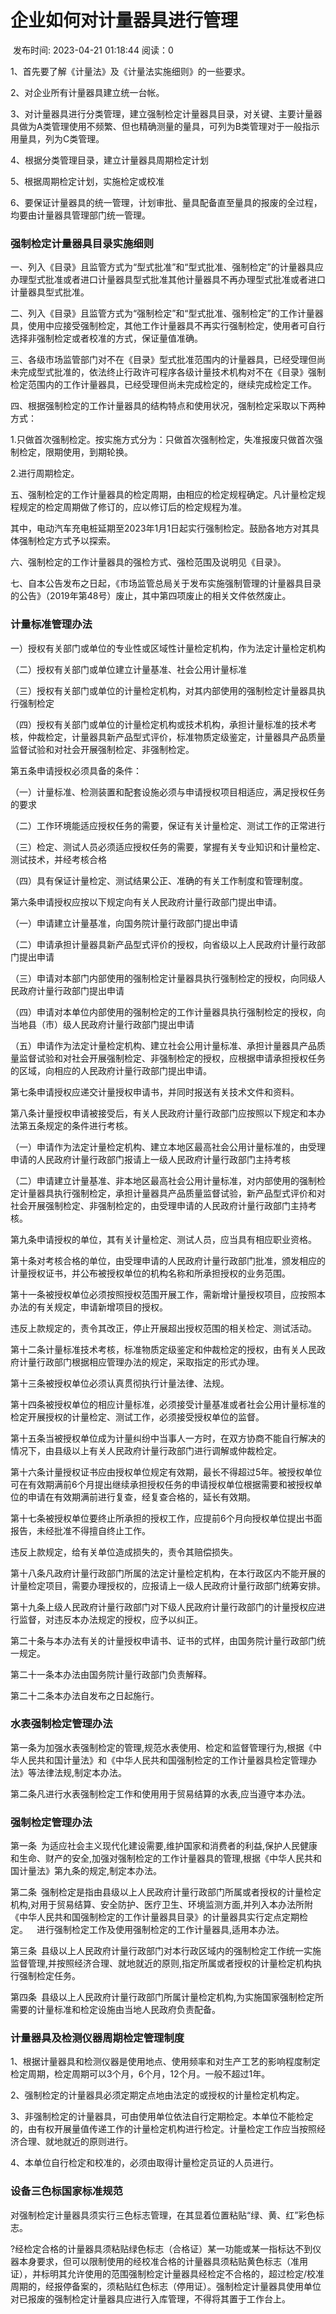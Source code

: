 # 企业如何对计量器具进行管理

 发布时间: 2023-04-21 01:18:44 阅读：0

1、首先要了解《计量法》及《计量法实施细则》的一些要求。

2、对企业所有计量器具建立统一台帐。

3、对计量器具进行分类管理，建立强制检定计量器具目录，对关键、主要计量器具做为A类管理使用不频繁、但也精确测量的量具，可列为B类管理对于一般指示用量具，列为C类管理。

4、根据分类管理目录，建立计量器具周期检定计划

5、根据周期检定计划，实施检定或校准

6、要保证计量器具的统一管理，计划审批、量具配备直至量具的报废的全过程，均要由计量器具管理部门统一管理。

### 强制检定计量器具目录实施细则

一、列入《目录》且监管方式为“型式批准”和“型式批准、强制检定”的计量器具应办理型式批准或者进口计量器具型式批准其他计量器具不再办理型式批准或者进口计量器具型式批准。

二、列入《目录》且监管方式为“强制检定”和“型式批准、强制检定”的工作计量器具，使用中应接受强制检定，其他工作计量器具不再实行强制检定，使用者可自行选择非强制检定或者校准的方式，保证量值准确。

三、各级市场监管部门对不在《目录》型式批准范围内的计量器具，已经受理但尚未完成型式批准的，依法终止行政许可程序各级计量技术机构对不在《目录》强制检定范围内的工作计量器具，已经受理但尚未完成检定的，继续完成检定工作。

四、根据强制检定的工作计量器具的结构特点和使用状况，强制检定采取以下两种方式：

1.只做首次强制检定。按实施方式分为：只做首次强制检定，失准报废只做首次强制检定，限期使用，到期轮换。

2.进行周期检定。

五、强制检定的工作计量器具的检定周期，由相应的检定规程确定。凡计量检定规程规定的检定周期做了修订的，应以修订后的检定规程为准。

其中，电动汽车充电桩延期至2023年1月1日起实行强制检定。鼓励各地方对其具体强制检定方式予以探索。

六、强制检定的工作计量器具的强检方式、强检范围及说明见《目录》。

七、自本公告发布之日起，《市场监管总局关于发布实施强制管理的计量器具目录的公告》（2019年第48号）废止，其中第四项废止的相关文件依然废止。

### 计量标准管理办法

一）授权有关部门或单位的专业性或区域性计量检定机构，作为法定计量检定机构

（二）授权有关部门或单位建立计量基准、社会公用计量标准

（三）授权有关部门或单位的计量检定机构，对其内部使用的强制检定计量器具执行强制检定

（四）授权有关部门或单位的计量检定机构或技术机构，承担计量标准的技术考核，仲裁检定，计量器具新产品型式评价，标准物质定级鉴定，计量器具产品质量监督试验和对社会开展强制检定、非强制检定。

第五条申请授权必须具备的条件：

（一）计量标准、检测装置和配套设施必须与申请授权项目相适应，满足授权任务的要求

（二）工作环境能适应授权任务的需要，保证有关计量检定、测试工作的正常进行

（三）检定、测试人员必须适应授权任务的需要，掌握有关专业知识和计量检定、测试技术，并经考核合格

（四）具有保证计量检定、测试结果公正、准确的有关工作制度和管理制度。

第六条申请授权应按以下规定向有关人民政府计量行政部门提出申请。

（一）申请建立计量基准，向国务院计量行政部门提出申请

（二）申请承担计量器具新产品型式评价的授权，向省级以上人民政府计量行政部门提出申请

（三）申请对本部门内部使用的强制检定计量器具执行强制检定的授权，向同级人民政府计量行政部门提出申请

（四）申请对本单位内部使用的强制检定的工作计量器具执行强制检定的授权，向当地县（市）级人民政府计量行政部门提出申请

（五）申请作为法定计量检定机构、建立社会公用计量标准、承担计量器具产品质量监督试验和对社会开展强制检定、非强制检定的授权，应根据申请承担授权任务的区域，向相应的人民政府计量行政部门提出申请。

第七条申请授权应递交计量授权申请书，并同时报送有关技术文件和资料。

第八条计量授权申请被接受后，有关人民政府计量行政部门应按照以下规定和本办法第五条规定的条件进行考核。

（一）申请作为法定计量检定机构、建立本地区最高社会公用计量标准的，由受理申请的人民政府计量行政部门报请上一级人民政府计量行政部门主持考核

（二）申请建立计量基准、非本地区最高社会公用计量标准，对内部使用的强制检定计量器具执行强制检定，承担计量器具产品质量监督试验，新产品型式评价和对社会开展强制检定、非强制检定的，由受理申请的人民政府计量行政部门主持考核。

第九条申请授权的单位，其有关计量检定、测试人员，应当具有相应职业资格。

第十条对考核合格的单位，由受理申请的人民政府计量行政部门批准，颁发相应的计量授权证书，并公布被授权单位的机构名称和所承担授权的业务范围。

第十一条被授权单位必须按照授权范围开展工作，需新增计量授权项目，应按照本办法的有关规定，申请新增项目的授权。

违反上款规定的，责令其改正，停止开展超出授权范围的相关检定、测试活动。

第十二条计量标准技术考核，标准物质定级鉴定和仲裁检定的授权，由有关人民政府计量行政部门根据相应管理办法的规定，采取指定的形式办理。

第十三条被授权单位必须认真贯彻执行计量法律、法规。

第十四条被授权单位的相应计量标准，必须接受计量基准或者社会公用计量标准的检定开展授权的计量检定、测试工作，必须接受授权单位的监督。

第十五条当被授权单位成为计量纠纷中当事人一方时，在双方协商不能自行解决的情况下，由县级以上有关人民政府计量行政部门进行调解或仲裁检定。

第十六条计量授权证书应由授权单位规定有效期，最长不得超过5年。被授权单位可在有效期满前6个月提出继续承担授权任务的申请授权单位根据需要和被授权单位的申请在有效期满前进行复查，经复查合格的，延长有效期。

第十七条被授权单位要终止所承担的授权工作，应提前6个月向授权单位提出书面报告，未经批准不得擅自终止工作。

违反上款规定，给有关单位造成损失的，责令其赔偿损失。

第十八条凡政府计量行政部门所属的法定计量检定机构，在本行政区内不能开展的计量检定项目，需要办理授权的，应报请上一级人民政府计量行政部门统筹安排。

第十九条上级人民政府计量行政部门对下级人民政府计量行政部门的计量授权应进行监督，对违反本办法规定的授权，应予以纠正。

第二十条与本办法有关的计量授权申请书、证书的式样，由国务院计量行政部门统一规定。

第二十一条本办法由国务院计量行政部门负责解释。

第二十二条本办法自发布之日起施行。

### 水表强制检定管理办法

第一条为加强水表强制检定的管理,规范水表使用、检定和监督管理行为,根据《中华人民共和国计量法》和《中华人民共和国强制检定的工作计量器具检定管理办法》等法律法规,制定本办法。

第二条凡进行水表强制检定工作和使用用于贸易结算的水表,应当遵守本办法。

### 强制检定管理办法

第一条 为适应社会主义现代化建设需要,维护国家和消费者的利益,保护人民健康和生命、财产的安全,加强对强制检定的工作计量器具的管理,根据《中华人民共和国计量法》第九条的规定,制定本办法。  

第二条 强制检定是指由县级以上人民政府计量行政部门所属或者授权的计量检定机构,对用于贸易结算、安全防护、医疗卫生、环境监测方面,并列入本办法所附《中华人民共和国强制检定的工作计量器具目录》的计量器具实行定点定期检定。  进行强制检定工作及使用强制检定的工作计量器具,适用本办法。  

第三条 县级以上人民政府计量行政部门对本行政区域内的强制检定工作统一实施监督管理,并按照经济合理、就地就近的原则,指定所属或者授权的计量检定机构执行强制检定任务。  

第四条 县级以上人民政府计量行政部门所属计量检定机构,为实施国家强制检定所需要的计量标准和检定设施由当地人民政府负责配备。  

### 计量器具及检测仪器周期检定管理制度

1、根据计量器具和检测仪器是使用地点、使用频率和对生产工艺的影响程度制定检定周期，检定周期可以3个月，6个月，12个月。一般不超过1年。

2、强制检定的计量器具必须定期定点地由法定的或授权的计量检定机构定。

3、非强制检定的计量器具，可由使用单位依法自行定期检定。本单位不能检定的，由有权开展量值传递工作的计量检定机构进行检定。计量检定工作应当按照经济合理、就地就近的原则进行。

4、本单位自行检定和校准的，必须由取得计量检定员证的人员进行。

### 设备三色标国家标准规范

对强制检定计量器具须实行三色标志管理，在其显着位置粘贴“绿、黄、红”彩色标志。

?经检定合格的计量器具须粘贴绿色标志（合格证）某一功能或某一指标达不到仪器本身要求，但可以限制使用的经校准合格的计量器具须粘贴黄色标志（准用证），并标明其允许使用的范围强制检定计量器具经检定不合格的，超过检定/校准周期的，经报停备案的，须粘贴红色标志（停用证）。强制检定计量器具使用单位对已报废的强制检定计量器具应进行入库管理，不得将其置于工作台上。
